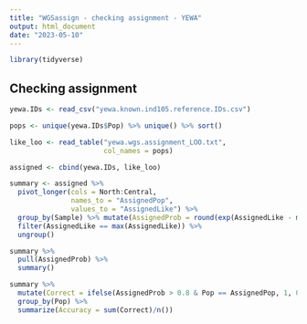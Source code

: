 ```yaml
---
title: "WGSassign - checking assignment - YEWA"
output: html_document
date: "2023-05-10"
---
```



```r
library(tidyverse)
```


## Checking assignment
```r
yewa.IDs <- read_csv("yewa.known.ind105.reference.IDs.csv")

pops <- unique(yewa.IDs$Pop) %>% unique() %>% sort()

like_loo <- read_table("yewa.wgs.assignment_LOO.txt",
                       col_names = pops)

assigned <- cbind(yewa.IDs, like_loo)
```

```r
summary <- assigned %>% 
  pivot_longer(cols = North:Central,
               names_to = "AssignedPop",
               values_to = "AssignedLike") %>% 
  group_by(Sample) %>% mutate(AssignedProb = round(exp(AssignedLike - max(AssignedLike)) / sum(exp(AssignedLike - max(AssignedLike))),2 )) %>% 
  filter(AssignedLike == max(AssignedLike)) %>% 
  ungroup() 

```

```r
summary %>%
  pull(AssignedProb) %>%
  summary()
```

```r
summary %>%
  mutate(Correct = ifelse(AssignedProb > 0.8 & Pop == AssignedPop, 1, 0)) %>%
  group_by(Pop) %>% 
  summarize(Accuracy = sum(Correct)/n())
```
